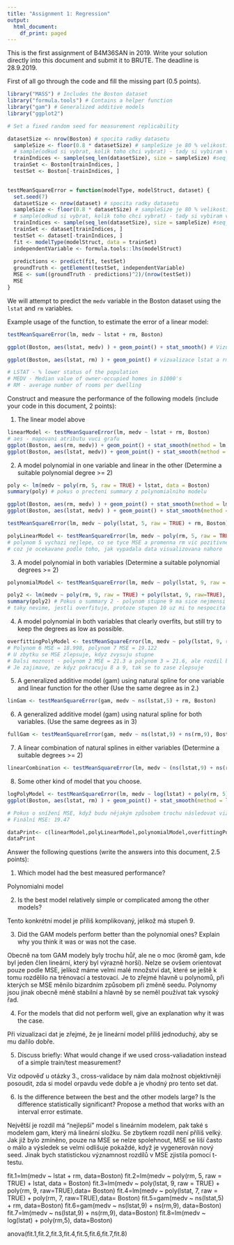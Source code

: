 ```yaml
---
title: "Assignment 1: Regression"
output:
  html_document:
    df_print: paged
---
```


This is the first assignment of B4M36SAN in 2019.
Write your solution directly into this document and submit it to BRUTE.
The deadline is 28.9.2019.

First of all go through the code and fill the missing part (0.5 points).

```r
library("MASS") # Includes the Boston dataset
library("formula.tools") # Contains a helper function
library("gam") # Generalized additive models
library("ggplot2")

# Set a fixed random seed for measurement replicability

datasetSize <- nrow(Boston) # spocita radky datasetu
  sampleSize <- floor(0.8 * datasetSize) # sampleSize je 80 % velikosti datasetu
  # sample(odkud si vybrat, kolik toho chci vybrat) - tady si vybiram velikost toho sampleSize 
  trainIndices <- sample(seq_len(datasetSize), size = sampleSize) #seq_len() vytvori sekvenci of length datasetu
  trainSet <- Boston[trainIndices, ]
  testSet <- Boston[-trainIndices, ]
   

testMeanSquareError = function(modelType, modelStruct, dataset) {
  set.seed(7) 
  datasetSize <- nrow(dataset) # spocita radky datasetu
  sampleSize <- floor(0.8 * datasetSize) # sampleSize je 80 % velikosti datasetu
  # sample(odkud si vybrat, kolik toho chci vybrat) - tady si vybiram velikost toho sampleSize 
  trainIndices <- sample(seq_len(datasetSize), size = sampleSize) #seq_len() vytvori sekvenci of length datasetu
  trainSet <- dataset[trainIndices, ]
  testSet <- dataset[-trainIndices, ]
  fit <- modelType(modelStruct, data = trainSet)
  independentVariable <- formula.tools::lhs(modelStruct)
  
  predictions <- predict(fit, testSet)
  groundTruth <- getElement(testSet, independentVariable)
  MSE <- sum((groundTruth - predictions)^2)/(nrow(testSet))
  MSE
}
```

We will attempt to predict the `medv` variable in the Boston dataset using the `lstat` and `rm` variables.


Example usage of the function, to estimate the error of a linear model:


```r
testMeanSquareError(lm, medv ~ lstat + rm, Boston)

ggplot(Boston, aes(lstat, medv) ) + geom_point() + stat_smooth() # Vizualizace dat z celeho Boston datasetu (pouze se 2 promennymi)

ggplot(Boston, aes(lstat, rm) ) + geom_point() # vizualizace lstat a rm pro zjisteni nejakeho vztahu mezi nimi

# LSTAT - % lower status of the population
# MEDV - Median value of owner-occupied homes in $1000's
# RM - average number of rooms per dwelling

```

Construct and measure the performance of the following models (include your code in this document, 2 points):

1. The linear model above
```r
linearModel <- testMeanSquareError(lm, medv ~ lstat + rm, Boston)
# aes - mapovani atributu vuci grafu
ggplot(Boston, aes(rm, medv)) + geom_point() + stat_smooth(method = lm, formula = y ~ x) # visualizace linearniho modelu medv a rm
ggplot(Boston, aes(lstat, medv)) + geom_point() + stat_smooth(method = lm, formula = y ~ x) # visualizace medv a lstat 

```

2. A model polynomial in one variable and linear in the other (Determine a suitable polynomial degree >= 2)
```r
poly <- lm(medv ~ poly(rm, 5, raw = TRUE) + lstat, data = Boston)
summary(poly) # pokus o precteni summary z polynomialniho modelu

ggplot(Boston, aes(rm, medv) ) + geom_point() + stat_smooth(method = lm, formula = y ~ poly(x, 5, raw = TRUE)) # vizualizace polynomialniho modelu rm a medv
ggplot(Boston, aes(lstat, medv) ) + geom_point() + stat_smooth(method = lm, formula = y ~ poly(x, 5, raw = TRUE)) # vizualizace lstat a medv

testMeanSquareError(lm, medv ~ poly(lstat, 5, raw = TRUE) + rm, Boston)

polyLinearModel <- testMeanSquareError(lm, medv ~ poly(rm, 5, raw = TRUE) + lstat, Boston) 
# polynom 5 vychazi nejlepe, co se tyce MSE a promenna rm vic pozitivne ovlivnuje MSE, nez lstat
# coz je ocekavane podle toho, jak vypadala data visualizovana nahore

```

3. A model polynomial in both variables (Determine a suitable polynomial degrees >= 2)

```r
polynomialModel <- testMeanSquareError(lm, medv ~ poly(lstat, 9, raw = TRUE) + poly(rm, 9, raw=TRUE), Boston) 

poly2 <- lm(medv ~ poly(rm, 9, raw = TRUE) + poly(lstat, 9, raw=TRUE), data = Boston)
summary(poly2) # Pokus o summary 2 - polynom stupne 9 ma sice nejmensi MSE, ale podle summary ma hodne "nevyznamnych" clenu
# taky nevime, jestli overfituje, protoze stupen 10 uz mi to nespocita


```

4. A model polynomial in both variables that clearly overfits, but still try to keep the degrees as low as possible.
```r
overfittingPolyModel <- testMeanSquareError(lm, medv ~ poly(lstat, 9, raw = TRUE) + poly(rm, 9, raw=TRUE), Boston)
# Polynom 6 MSE = 18.998, polynom 7 MSE = 19.122
# U zbytku se MSE zlepsuje, kdyz zvysuju stupne
# Dalsi moznost - polynom 2 MSE = 21.3 a polynom 3 = 21.6, ale rozdil byl mnohem mensi nez u 6 a 7
# Je zajimave, ze kdyz pokracuju 8 a 9, tak se to zase zlepsuje
```
5. A generalized additive model (gam) using natural spline for one variable and linear function for the other (Use the same degree as in 2.)
```r
linGam <- testMeanSquareError(gam, medv ~ ns(lstat,5) + rm, Boston)

```

6. A generalized additive model (gam) using natural spline for both variables. (Use the same degrees as in 3)
```r
fullGam <- testMeanSquareError(gam, medv ~ ns(lstat,9) + ns(rm,9), Boston)
```

7. A linear combination of natural splines in either variables (Determine a suitable degrees >= 2)
```r
linearCombination <- testMeanSquareError(lm, medv ~ (ns(lstat,9) + ns(rm,9)), Boston)
```

8. Some other kind of model that you choose.
```r
logPolyModel <- testMeanSquareError(lm, medv ~ log(lstat) + poly(rm, 5), Boston)
ggplot(Boston, aes(lstat, rm) ) + geom_point() + stat_smooth(method = lm, formula = y ~ log(x))

# Pokus o snížení MSE, když budu nějakým způsobem trochu následovat vizualizaci dat. Parametry lstat a medv vůči sobě vypadaly, že by to mohla být logaritmická funkce, rm a medv už byly spíše polynom (log v obou parametrech dost zhoršil).
# Finální MSE: 19.47

```

```r
dataPrint<- c(linearModel,polyLinearModel,polynomialModel,overfittingPolyModel,linGam,fullGam,linearCombination,logPolyModel)
dataPrint
```

Answer the following questions (write the answers into this document, 2.5 points):

1. Which model had the best measured performance?

Polynomialni model

2. Is the best model relatively simple or complicated among the other models? 

Tento konkrétní model je příliš komplikovaný, jelikož má stupeň 9.

3. Did the GAM models perform better than the polynomial ones? Explain why you think it was or was not the case. 

Obecně na tom GAM modely byly trochu hůř, ale ne o moc (kromě gam, kde byl jeden člen lineární, který byl výrazně horší). Nelze se ovšem orientovat pouze podle MSE, jelikož máme velmi malé množství dat, které se ještě k tomu rozdělilo na trénovací a testovací. Je to zřejmé hlavně u polynomů, při kterých se MSE měnilo bizardním způsobem při změně seedu. Polynomy jsou jinak obecně méně stabilní a hlavně by se neměl používat tak vysoký řad. 

4. For the models that did not perform well, give an explanation why it was the case.

Při vizualizaci dat je zřejmé, že je lineární model příliš jednoduchý, aby se mu dařilo dobře.

5. Discuss briefly: What would change if we used cross-valiadation instead of a simple train/test measurement?

Viz odpověď u otázky 3., cross-validace by nám dala možnost objektivněji posoudit, zda si model orpavdu vede dobře a je vhodný pro tento set dat. 

6. Is the difference between the best and the other models large? Is the difference statistically significant? Propose a method that works with an interval error estimate.

Největší je rozdíl má "nejlepší" model s lineárním modelem, pak také s modelem gam, který má lineární složku. Se zbytkem rozdíl není příliš velký. Jak již bylo zmíněno, pouze na MSE se nelze spolehnout, MSE se liší často o málo a výsledek se velmi odlišuje pokaždé, když je vygenerován nový seed. Jinak bych statistickou významnost rozdílů v MSE zjistila pomocí t-testu. 

fit.1=lm(medv ~ lstat + rm, data=Boston)
fit.2=lm(medv ~ poly(rm, 5, raw = TRUE) + lstat, data = Boston)
fit.3=lm(medv ~ poly(lstat, 9, raw = TRUE) + poly(rm, 9, raw=TRUE),data= Boston) 
fit.4=lm(medv ~ poly(lstat, 7, raw = TRUE) + poly(rm, 7, raw=TRUE),data= Boston)
fit.5=gam(medv ~ ns(lstat,5) + rm, data=Boston)
fit.6=gam(medv ~ ns(lstat,9) + ns(rm,9), data=Boston)
fit.7=lm(medv ~ ns(lstat,9) + ns(rm,9), data=Boston)
fit.8=lm(medv ~ log(lstat) + poly(rm,5), data=Boston)

anova(fit.1,fit.2,fit.3,fit.4,fit.5,fit.6,fit.7,fit.8)


